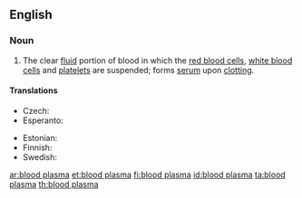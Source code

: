 ==English==
{{wikipedia}}

===Noun===
{{en-noun|sg=[[blood]] [[plasma]]|-}}

# The clear [[fluid]] portion of blood in which the [[red blood cell]]s, [[white blood cell]]s and [[platelet]]s are suspended; forms [[serum]] upon [[clotting]].

====Translations====
{{trans-top|clear fluid portion of blood}}
* Czech: {{t|cs|krevní plazma|f}}
* Esperanto: {{t|eo|sangoplasmo|xs=Esperanto}}
{{trans-mid}}
* Estonian: {{t|et|vereplasma}}
* Finnish: {{t|fi|veriplasma}}
* Swedish: {{t+|sv|blodplasma|c}}
{{trans-bottom}}

[[ar:blood plasma]]
[[et:blood plasma]]
[[fi:blood plasma]]
[[id:blood plasma]]
[[ta:blood plasma]]
[[th:blood plasma]]